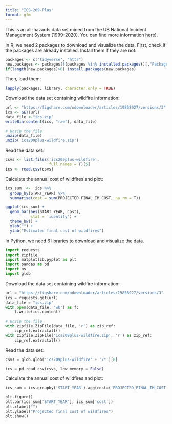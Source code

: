 ```yaml
---
title: "ICS-209-Plus"
format: gfm
---
```


This is an all-hazards data set mined from the US National Incident Management System (1999-2020). You can find more information [here](https://www.nature.com/articles/s41597-023-01955-0#code-availability)).

In R, we need 2 packages to download and visualize the data. First, check if the packages are already installed. Install them if they are not:

```r
packages <- c("tidyverse", "httr") 
new.packages <- packages[!(packages %in% installed.packages()[,"Package"])] 
if(length(new.packages)>0) install.packages(new.packages) 
```

Then, load them:

```r
lapply(packages, library, character.only = TRUE)
```

Download the data set containing wildfire information:

```r
url <- "https://figshare.com/ndownloader/articles/19858927/versions/3" 
ics <- GET(url) 
data_file <-"ics.zip" 
writeBin(content(ics, "raw"), data_file)

# Unzip the file
unzip(data_file)
unzip('ics209plus-wildfire.zip')
```

Read the data set:

```r
csvs <- list.files('ics209plus-wildfire',
                   full.names = T)[5]
ics <- read.csv(csvs)
```

Calculate the annual cost of wildfires and plot:

```r
ics_sum  <-  ics %>% 
  group_by(START_YEAR) %>% 
  summarise(cost = sum(PROJECTED_FINAL_IM_COST, na.rm = T)) 

ggplot(ics_sum) +
  geom_bar(aes(START_YEAR, cost),
           stat = 'identity') +
  theme_bw() +
  xlab("") +
  ylab("Estimated final cost of wildfires")
```

In Python, we need 6 libraries to download and visualize the data.

```python
import requests 
import zipfile 
import matplotlib.pyplot as plt
import pandas as pd
import os
import glob
```

Download the data set containing wildfire information:

```python
url = "https://figshare.com/ndownloader/articles/19858927/versions/3" 
ics = requests.get(url)
data_file = "ics.zip"
with open(data_file, 'wb') as f:
    f.write(ics.content)

# Unzip the file
with zipfile.ZipFile(data_file, 'r') as zip_ref:
    zip_ref.extractall()
with zipfile.ZipFile('ics209plus-wildfire.zip', 'r') as zip_ref:
    zip_ref.extractall()

```

Read the data set:

```python
csvs = glob.glob('ics209plus-wildfire' + '/*')[8]

ics = pd.read_csv(csvs, low_memory = False)
```

Calculate the annual cost of wildfires and plot:

```python
ics_sum = ics.groupby('START_YEAR').agg(cost=('PROJECTED_FINAL_IM_COST', 'sum')).reset_index()

plt.figure()
plt.bar(ics_sum['START_YEAR'], ics_sum['cost'])
plt.xlabel("")
plt.ylabel("Projected final cost of wildfires")
plt.show()
```
